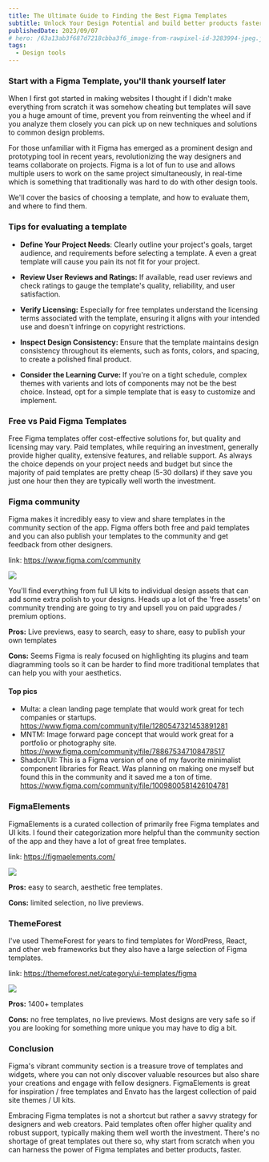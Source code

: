 ```yaml
---
title: The Ultimate Guide to Finding the Best Figma Templates
subtitle: Unlock Your Design Potential and build better products faster
publishedDate: 2023/09/07
# hero: /63a13ab3f687d7218cbba3f6_image-from-rawpixel-id-3283994-jpeg.jpg
tags:
  - Design tools
---
```


### Start with a Figma Template, you'll thank yourself later
When I first got started in making websites I thought if I didn't make everything from scratch it was somehow cheating but templates will save you a huge amount of time, prevent you from reinventing the wheel and if you analyze them closely you can pick up on new techniques and solutions to common design problems.

For those unfamiliar with it Figma has emerged as a prominent design and prototyping tool in recent years, revolutionizing the way designers and teams collaborate on projects. Figma is a lot of fun to use and allows multiple users to work on the same project simultaneously, in real-time which is something that traditionally was hard to do with other design tools.

We'll cover the basics of choosing a template, and how to evaluate them, and where to find them.

### Tips for evaluating a template
- <b>Define Your Project Needs</b>: Clearly outline your project's goals, target audience, and requirements before selecting a template. A even a great template will cause you pain its not fit for your project.

- <b>Review User Reviews and Ratings:</b> If available, read user reviews and check ratings to gauge the template's quality, reliability, and user satisfaction.

- <b>Verify Licensing:</b> Especially for free templates understand the licensing terms associated with the template, ensuring it aligns with your intended use and doesn't infringe on copyright restrictions.

- <b>Inspect Design Consistency:</b> Ensure that the template maintains design consistency throughout its elements, such as fonts, colors, and spacing, to create a polished final product.

- <b>Consider the Learning Curve: </b>If you're on a tight schedule, complex themes with varients and lots of components may not be the best choice. Instead, opt for a simple template that is easy to customize and implement.

### Free vs Paid Figma Templates
Free Figma templates offer cost-effective solutions for, but quality and licensing may vary. Paid templates, while requiring an investment, generally provide higher quality, extensive features, and reliable support. 
As always the choice depends on your project needs and budget but since the majority of paid templates are pretty cheap (5-30 dollars) if they save you just one hour then they are typically well worth the investment.

### Figma community 
Figma makes it incredibly easy to view and share templates in the community section of the app. 
Figma offers both free and paid templates and you can also publish your templates to the community and get feedback from other designers.

link: https://www.figma.com/community

<img src="/figma-community.png" />
<br/>

You'll find everything from full UI kits to individual design assets that can add some extra polish to your designs.
Heads up a lot of the 'free assets' on community trending are going to try and upsell you on paid upgrades / premium options.

<b>Pros:</b> Live previews, easy to search, easy to share, easy to publish your own templates

<b>Cons:</b> Seems Figma is realy focused on highlighting its plugins and team diagramming tools so it can be harder to find more traditional templates that can help you with your aesthetics.


#### Top pics
- Multa: a clean landing page template that would work great for tech companies or startups.
  https://www.figma.com/community/file/1280547321453891281
- MNTM: Image forward page concept that would work great for a portfolio or photography site.
  https://www.figma.com/community/file/788675347108478517
- Shadcn/UI: This is a Figma version of one of my favorite minimalist component libraries for React. Was planning on making one myself but found this in the community and it saved me a ton of time.
  https://www.figma.com/community/file/1009800581426104781


### FigmaElements
FigmaElements is a curated collection of primarily free Figma templates and UI kits. I found their categorization more helpful than the community section of the app and they have a lot of great free templates.

link: https://figmaelements.com/

<img src="/figma-elements.png" />
<br/>

<b>Pros:</b> easy to search, aesthetic free templates.

<b>Cons:</b> limited selection, no live previews.

### ThemeForest
I've used ThemeForest for years to find templates for WordPress, React, and other web frameworks but they also have a large selection of Figma templates.

link: https://themeforest.net/category/ui-templates/figma

<img src="/figma-themes-envator.png" />
<br/>

<b>Pros:</b> 1400+ templates

<b>Cons:</b> no free templates, no live previews. Most designs are very safe so if you are looking for something more unique you may have to dig a bit.

### Conclusion

Figma's vibrant community section is a treasure trove of templates and widgets, where you can not only discover valuable resources but also share your creations and engage with fellow designers. FigmaElements is great for inspiration / free templates and Envato has the largest collection of paid site themes / UI kits.

Embracing Figma templates is not a shortcut but rather a savvy strategy for designers and web creators. Paid templates often offer higher quality and robust support, typically making them well worth the investment. There's no shortage of great templates out there so, why start from scratch when you can harness the power of Figma templates and better products, faster.

<br/>